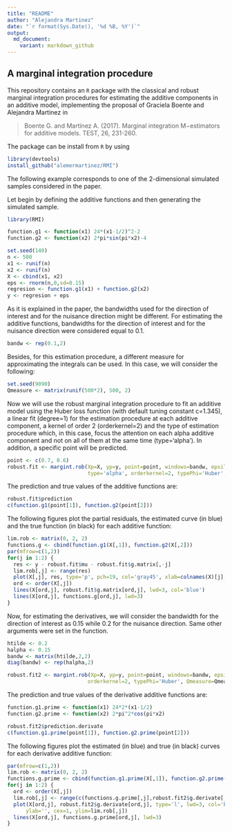 ```yaml
---
title: "README"
author: "Alejandra Martinez"
date: "`r format(Sys.Date(), '%d %B, %Y')`"
output:
  md_document:
    variant: markdown_github
---
```


## A marginal integration procedure

This repository contains an <code>R</code> package with the classical and robust marginal integration procedures for estimating the additive components in an additive model, implementing the proposal of Graciela Boente and Alejandra Martinez in

> Boente G. and Martínez A. (2017). Marginal integration M−estimators for additive models. TEST, 26, 231-260.

The package can be install from <code>R</code> by using

```r
library(devtools)
install_github("alemermartinez/RMI")
```

The following example corresponds to one of the 2-dimensional simulated samples considered in the paper.

Let begin by defining the additive functions and then generating the simulated sample.

```r
library(RMI)

function.g1 <- function(x1) 24*(x1-1/2)^2-2
function.g2 <- function(x2) 2*pi*sin(pi*x2)-4

set.seed(140)
n <- 500
x1 <- runif(n)
x2 <- runif(n)
X <- cbind(x1, x2)
eps <- rnorm(n,0,sd=0.15)
regresion <- function.g1(x1) + function.g2(x2)
y <- regresion + eps
```

As it is explained in the paper, the bandwidths used for the direction of interest and for the nuisance direction might be different. For estimating the additive functions, bandwidths for the direction of interest and for the nuisance direction were considered equal to 0.1.

```r
bandw <- rep(0.1,2)
```

Besides, for this estimation procedure, a different measure for approximating the integrals can be used. In this case, we will consider the following:

```r
set.seed(9090)
Qmeasure <- matrix(runif(500*2), 500, 2)
```

Now we will use the robust marginal integration procedure to fit an additive model using the Huber loss function (with default tuning constant c=1.345), a linear fit (degree=1) for the estimation procedure at each additive component, a kernel of order 2 (orderkernel=2) and the type of estimation procedure which, in this case, focus the attention on each alpha additive component and not on all of them at the same time (type='alpha'). In addition, a specific point will be predicted.

```r
point <- c(0.7, 0.6)
robust.fit <- margint.rob(Xp=X, yp=y, point=point, windows=bandw, epsilon=1e-10, degree=1,
                          type='alpha', orderkernel=2, typePhi='Huber', Qmeasure=Qmeasure)
```

The prediction and true values of the additive functions are:

```r
robust.fit$prediction
c(function.g1(point[1]), function.g2(point[2]))
```

The following figures plot the partial residuals, the estimated curve (in blue) and the true function (in black) for each additive function:

```r
lim.rob <- matrix(0, 2, 2)
functions.g <- cbind(function.g1(X[,1]), function.g2(X[,2]))
par(mfrow=c(1,2))
for(j in 1:2) {
  res <- y - robust.fit$mu - robust.fit$g.matrix[,-j]
  lim.rob[,j] <- range(res)
  plot(X[,j], res, type='p', pch=19, col='gray45', xlab=colnames(X)[j], ylab='', cex=1, ylim=lim.rob[,j])
  ord <- order(X[,j])
  lines(X[ord,j], robust.fit$g.matrix[ord,j], lwd=3, col='blue')
  lines(X[ord,j], functions.g[ord,j], lwd=3)
}
```

Now, for estimating the derivatives, we will consider the bandwidth for the direction of interest as 0.15 while 0.2 for the nuisance direction. Same other arguments were set in the function.

```r
htilde <- 0.2
halpha <- 0.15
bandw <- matrix(htilde,2,2)
diag(bandw) <- rep(halpha,2)

robust.fit2 <- margint.rob(Xp=X, yp=y, point=point, windows=bandw, epsilon=1e-10, degree=1, type='alpha',
                          orderkernel=2, typePhi='Huber', Qmeasure=Qmeasure, qderivate=TRUE)
```

The prediction and true values of the derivative additive functions are:

```r
function.g1.prime <- function(x1) 24*2*(x1-1/2)
function.g2.prime <- function(x2) 2*pi^2*cos(pi*x2)

robust.fit2$prediction.derivate
c(function.g1.prime(point[1]), function.g2.prime(point[2]))
```

The following figures plot the estimated (in blue) and true (in black) curves for each derivative additive function:

```r
par(mfrow=c(1,2))
lim.rob <- matrix(0, 2, 2)
functions.g.prime <- cbind(function.g1.prime(X[,1]), function.g2.prime(X[,2]))
for(j in 1:2) {
  ord <- order(X[,j])
  lim.rob[,j] <- range(c(functions.g.prime[,j],robust.fit2$g.derivate[,j]))
  plot(X[ord,j], robust.fit2$g.derivate[ord,j], type='l', lwd=3, col='blue', xlab=colnames(X)[j],
      ylab='', cex=1, ylim=lim.rob[,j])
  lines(X[ord,j], functions.g.prime[ord,j], lwd=3)
}
```


